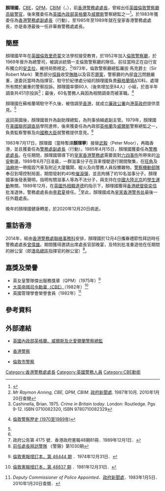 {{NoteTA
|G1=Country
}}
{{Infobox officeholder
| name = 顏理國
| native_name = Raymon Harry Anning
| native_name_lang = en
| image name =
| width = 
| Sex = 男
| office = [[香港警務處處長|香港警務處處長]]
| term_start = 1985年4月15日
| term_end = 1989年12月1日
| predecessor = [[韓義理|韓義理]]
| successor = [[李君夏|李君夏]]
| date of birth =  {{Birth date|1930|7|22}}
| date of death = {{death date and age|2020|12|20|1930|7|22}}
| place of birth = {{GBR}}[[倫敦|倫敦]]
| nationality= {{GBR}}
| party = 
| place of death =  {{GBR}}
| spouse = 
| relatives =
| educate =
*[[泰晤士河畔里奇蒙倫敦自治市|倫敦里奇蒙]]文法學校畢業
| past =
*[[倫敦警察廳|倫敦警察廳]]<br />（1952年至1969年）
*總警司<br />（1969年至1973年）
*安圭拉倫敦警隊、紀律處分組<br />（1969年起）
*高級警官、[[蘇格蘭場|蘇格蘭場]]A10科<br />（1973年至1975年）
*副助理警察總監、刑事偵緝處<br />（1975年至1979年）
*[[英國內政部|英國內政部]]英格蘭及威爾斯警察總監<br />（1979年至1983年7月15日）
*[[警務處副處長|警務處副處長]]（行動）<br />（1983年7月17日至1985年4月14日）
*[[警務處處長|警務處處長]]<br />（1985年4月15日至1989年12月1日）
}}
'''顏理國'''，[[英帝國司令勳章|CBE]]，[[女皇警察獎章|QPM]]，[[CBIM|CBIM]]（{{lang-en|Raymon Harry Anning}}，{{bd|1930年|7月22日|2020年|12月20日|catIdx=Anning}}），前[[香港警務處處長|香港警務處處長]]，曾經出任[[英國|英國]][[倫敦警察廳|倫敦警察廳]][[高級警官|高級警官]]，後來獲委任為[[英國內政部|英國內政部]][[英格蘭|英格蘭]]及[[威爾斯|威爾斯]]警察總監之一<ref name="offbeat">{{cite news
|language=zh-hk
|title=二次大戰後的警隊首長
|url=http://www.police.gov.hk/offbeat/773/chi/f01.htm
|publisher=警聲
|date=2004年4月至5月
|accessdate=2010-01-20
|archive-date=2014-01-02
|archive-url=https://web.archive.org/web/20140102194155/http://www.police.gov.hk/offbeat/773/chi/f01.htm
|dead-url=yes
}}</ref>。於1983年獲委任為[[香港警務處副處長|香港警務處副處長]]（行動），至1985年至1989年就在皇家香港警務處處長，亦是香港最後一任非華裔警務處處長。

== 簡歷 ==
顏理國早年在[[英國|英國]][[泰晤士河畔里奇蒙倫敦自治市|倫敦里奇蒙]]文法學校接受教育，於1952年加入[[倫敦警察廳|倫敦警察廳]]，於1969年晉升為總警司，被調派統領一支倫敦警察廳的隊伍，前往當時正在自行宣布獨立的[[安圭拉|安圭拉]]，維持局勢穩定。<ref name="bio">''Mr Raymon Anning, CBE, QPM, CBIM''. [[政府新聞處|政府新聞處]]. 1987年10月. 2010年1月20日查閱</ref>1973年，倫敦警察廳總監羅拔‧馬克爵士（Sir Robert Mark）驚悉部分[[探員|探員]]收受[[賄賂|賄賂]]以及容忍[[罪案|罪案]]，警察廳的內部[[貪污|貪污]]問題嚴重，遂委託當時為指揮官、駐守於紀律處分組的顏理國負責[[蘇格蘭場|蘇格蘭場]]A10科，處理所有關於嚴重的警察投訴。顏理國率領60人（後來增加至84人）小組，於首半年調查共451宗投訴<ref>Cashinella, Brian. 1975. ''Crime in Britain today''. London: Routledge. Pgs 9-12. ISBN 0710082320, ISBN 9780710082329</ref>；最後，60名警務人員因為相關調查而被革職。<ref>{{en}}[http://webarchive.nationalarchives.gov.uk/20081105185547/http://www.met.police.uk/history/timeline1970-1989.htm 倫敦警察歷史 (1970至1989年)]</ref>

顏理國在蘇格蘭場駐守不久後，被借調至[[香港|香港]]，就成立[[廉政公署_(香港)|廉政公署]]向[[港英政府|港英政府]]提供意見。<ref name="bio"/><p>返回英國後，顏理國晉升為副助理總監，為刑事偵緝處副主管。1979年，顏理國在[[美國聯邦調查局|美國聯邦調查局]]學院進修，後來獲委任為內政部[[英格蘭|英格蘭]]及[[威爾斯|威爾斯]]警察總監之一，負責監察警察及向[[英國內閣|國務大臣]]就警務提供意見。<ref name="bio"/><p>

1983年7月17日，顏理國（當時暫譯'''顏理寧'''）接替[[武毅|武毅]]（Peter Moor），再臨香港，並且獲委任為[[警務處副處長|警務處副處長]]（行動）。1985年4月15日，顏理國獲委任為[[警務處處長|警務處處長]]。在任期間，顏理國領導下的[[皇家香港警務處|皇家香港警務處]]需要面對[[六四事件|六四事件]]所帶來的[[香港治安|治安]]動盪。1989年6月7日凌晨，一群滋事分子在貨車慢駛遊行期間聚集，在[[旺角|旺角]]及[[油麻地|油麻地]]一帶搗毀汽車及附近大廈鐵閘、縱火及向警務人員投擲雜物。[[警察機動部隊|警察機動部隊]]奉召到場控制局面，期間發射約40枚[[催淚彈|催淚彈]]，並且拘捕了約10名滋事分子。顏理國事後發表聲明，指明有關滋事人等為不法分子，與支持在[[中國大陸|中國大陸]][[北京|北京]]的[[六四事件|學生運動]]無關。1989年12月，在[[外交及國協事務大臣|英國外相]][[韓達德|韓達德]]的指示下，顏理國獲得[[香港總督|香港總督]][[衛奕信|衛奕信]]批准退休，警務處處長由[[李君夏|李君夏]]接任。<ref>政府公告第 4175 號．香港政府憲報48期81冊．1989年12月1日．</ref>至此，顏理國成為[[香港警察隊|皇家香港警务处]]最後一任外籍處長。

晚年的顏理國健康轉差，於2020年12月20日病逝。

== 重訪香港 ==
2014年，經由[[香港警務處|香港警務處]][[聯絡事務科|聯絡事務科]]安排，顏理國於12月4日攜眷禮節性拜訪時任警務處處長[[曾偉雄|曾偉雄]]。期間獲得邀請出席處長官邸晚宴，及特別批准重遊他在任期間的辦公室（即[[港島總區|港島總區]]指揮官的辦公室）<ref>[http://www.police.gov.hk/offbeat/1030/chi/2249.html 前任處長拜訪警隊] {{Wayback|url=http://www.police.gov.hk/offbeat/1030/chi/2249.html |date=20191005094657 }} 《警聲》第1030期</ref>。

==嘉獎及榮譽==
* 英女皇警隊傑出服務獎章（QPM）（1975年）<ref>{{en}}[http://www.london-gazette.co.uk/issues/46444/supplements/31 倫敦憲報增訂本，第 46444 期] {{Wayback|url=http://www.london-gazette.co.uk/issues/46444/supplements/31 |date=20100103091828 }}．1974年12月31日．</ref>
* [[大英帝國勳章|大英帝國司令勳章（CBE）]]（1982年）<ref>{{en}}[http://www.london-gazette.co.uk/issues/48837/pages/8/page.pdf 倫敦憲報增訂本，第 48837 期] {{Wayback|url=http://www.london-gazette.co.uk/issues/48837/pages/8/page.pdf |date=20131204172413 }}．1981年12月31日．</ref>
* 英國管理學會榮譽會員（1982年）<ref>''Deputy Commissioner of Police Appointed''．[[政府新聞處|政府新聞處]]．1983年1月5日．2010年1月20日查閱．</ref>

==參考資料==
{{reflist}}

==外部連結==
* {{en}}[http://www.inspectorates.justice.gov.uk/hmic 英國內政部英格蘭、威爾斯及北愛爾蘭警察總監] {{Webarchive|url=https://archive.is/20070616182952/http://www.inspectorates.justice.gov.uk/hmic |date=2007-06-16 }}
* [http://www.police.gov.hk 香港警察] {{Wayback|url=http://www.police.gov.hk/ |date=20200831230418 }}
* {{en}}[http://www.met.police.uk 倫敦市警察] {{Wayback|url=http://www.met.police.uk/ |date=20170708143925 }}

{{s-start}}
{{s-civ|pol}}
{{s-bef|before = [[韓義理|韓義理]]}}
{{s-ttl|title = [[警務處處長|警務處處長]]|years = 1985年4月15日至1989年12月1日}}
{{s-aft|after = [[李君夏|李君夏]]}}
{{end}}

{{DEFAULTSORT: Anning, Raymond}}
[[Category:香港警務處處長|Category:香港警務處處長]]
[[Category:英國警務人員|Category:英國警務人員]]
[[Category:CBE勳銜|Category:CBE勳銜]]